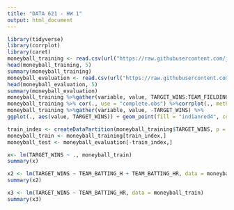 ---
title: "DATA 621 - HW 1"
output: html_document
---

```{r}
library(tidyverse)
library(corrplot)
library(caret)
moneyball_training <- read.csv(url("https://raw.githubusercontent.com/johnsuh23/DATA-621/master/moneyball-training-data.csv"), header =TRUE)
head(moneyball_training, 5)
summary(moneyball_training)
moneyball_evaluation <- read.csv(url("https://raw.githubusercontent.com/johnsuh23/DATA-621/master/moneyball-evaluation-data.csv"), header =TRUE)
head(moneyball_evaluation, 5)
summary(moneyball_evaluation)
moneyball_training %>%gather(variable, value, TARGET_WINS:TEAM_FIELDING_DP) %>%ggplot(., aes(value)) + geom_density(fill = "indianred4", color="indianred4") + facet_wrap(~variable, scales ="free", ncol = 4) +labs(x = element_blank(), y = element_blank())
moneyball_training %>% cor(., use = "complete.obs") %>%corrplot(., method = "color", type = "upper", tl.col = "black", diag = FALSE)
moneyball_training %>%gather(variable, value, -TARGET_WINS) %>%
ggplot(., aes(value, TARGET_WINS)) + geom_point(fill = "indianred4", color="indianred4") + geom_smooth(method = "lm", se = FALSE, color = "black") + facet_wrap(~variable, scales ="free", ncol = 4) + labs(x = element_blank(), y = "Wins")

train_index <- createDataPartition(moneyball_training$TARGET_WINS, p = .7, list = FALSE, times = 1)
moneyball_train <- moneyball_training[train_index,]
moneyball_test <- moneyball_evaluation[-train_index,]

x<- lm(TARGET_WINS ~ ., moneyball_train)
summary(x)

x2 <- lm(TARGET_WINS ~ TEAM_BATTING_H + TEAM_BATTING_HR, data = moneyball_train)
summary(x2)

x3 <- lm(TARGET_WINS ~ TEAM_BATTING_HR, data = moneyball_train)
summary(x3)
```

